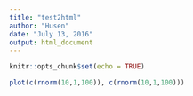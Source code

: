 ```yaml
---
title: "test2html"
author: "Husen"
date: "July 13, 2016"
output: html_document
---
```


```r
knitr::opts_chunk$set(echo = TRUE)
```
```r
plot(c(rnorm(10,1,100)), c(rnorm(10,1,100)))
```
